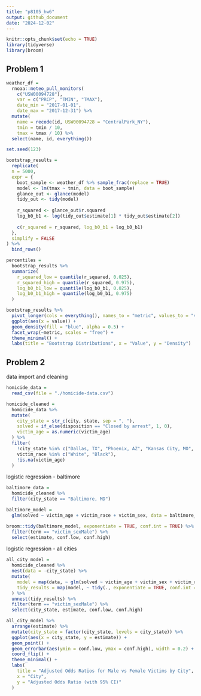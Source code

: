 ```yaml
---
title: "p8105_hw6"
output: github_document
date: "2024-12-02"
---
```


```r
knitr::opts_chunk$set(echo = TRUE)
library(tidyverse)
library(broom)
```

## **Problem 1**

```r
weather_df = 
  rnoaa::meteo_pull_monitors(
    c("USW00094728"),
    var = c("PRCP", "TMIN", "TMAX"), 
    date_min = "2017-01-01",
    date_max = "2017-12-31") %>%
  mutate(
    name = recode(id, USW00094728 = "CentralPark_NY"),
    tmin = tmin / 10,
    tmax = tmax / 10) %>%
  select(name, id, everything())

set.seed(123) 

bootstrap_results = 
  replicate(
  n = 5000, 
  expr = {
    boot_sample <- weather_df %>% sample_frac(replace = TRUE)
    model <- lm(tmax ~ tmin, data = boot_sample)
    glance_out <- glance(model)
    tidy_out <- tidy(model)
    
    r_squared <- glance_out$r.squared
    log_b0_b1 <- log(tidy_out$estimate[1] * tidy_out$estimate[2])
    
    c(r_squared = r_squared, log_b0_b1 = log_b0_b1)
  },
  simplify = FALSE
) %>%
  bind_rows()

percentiles =
  bootstrap_results %>%
  summarize(
    r_squared_low = quantile(r_squared, 0.025),
    r_squared_high = quantile(r_squared, 0.975),
    log_b0_b1_low = quantile(log_b0_b1, 0.025),
    log_b0_b1_high = quantile(log_b0_b1, 0.975)
  )

bootstrap_results %>%
  pivot_longer(cols = everything(), names_to = "metric", values_to = "value") %>%
  ggplot(aes(x = value)) +
  geom_density(fill = "blue", alpha = 0.5) +
  facet_wrap(~metric, scales = "free") +
  theme_minimal() +
  labs(title = "Bootstrap Distributions", x = "Value", y = "Density")

```

## **Problem 2**

data import and cleaning

```r
homicide_data =
  read_csv(file = "./homicide-data.csv")

homicide_cleaned =
  homicide_data %>%
  mutate(
    city_state = str_c(city, state, sep = ", "),
    solved = if_else(disposition == "Closed by arrest", 1, 0),
    victim_age = as.numeric(victim_age)
  ) %>%
  filter(
    !city_state %in% c("Dallas, TX", "Phoenix, AZ", "Kansas City, MO", "Tulsa, AL"),
    victim_race %in% c("White", "Black"),
    !is.na(victim_age)
  )
```

logistic regression - baltimore

```r
baltimore_data =
  homicide_cleaned %>%
  filter(city_state == "Baltimore, MD")

baltimore_model =
  glm(solved ~ victim_age + victim_race + victim_sex, data = baltimore_data, family = binomial()) 

broom::tidy(baltimore_model, exponentiate = TRUE, conf.int = TRUE) %>%
  filter(term == "victim_sexMale") %>% 
  select(estimate, conf.low, conf.high)
```

logistic regression - all cities

```r
all_city_model =
  homicide_cleaned %>%
  nest(data = -city_state) %>%
  mutate(
    model = map(data, ~ glm(solved ~ victim_age + victim_sex + victim_race, data = ., family = binomial)),
    tidy_results = map(model, ~ tidy(., exponentiate = TRUE, conf.int = TRUE))
  ) %>%
  unnest(tidy_results) %>%
  filter(term == "victim_sexMale") %>%
  select(city_state, estimate, conf.low, conf.high)

all_city_model %>%
  arrange(estimate) %>%
  mutate(city_state = factor(city_state, levels = city_state)) %>%
  ggplot(aes(x = city_state, y = estimate)) +
  geom_point() +
  geom_errorbar(aes(ymin = conf.low, ymax = conf.high), width = 0.2) +
  coord_flip() +
  theme_minimal() +
  labs(
    title = "Adjusted Odds Ratios for Male vs Female Victims by City",
    x = "City",
    y = "Adjusted Odds Ratio (with 95% CI)"
  )
```

